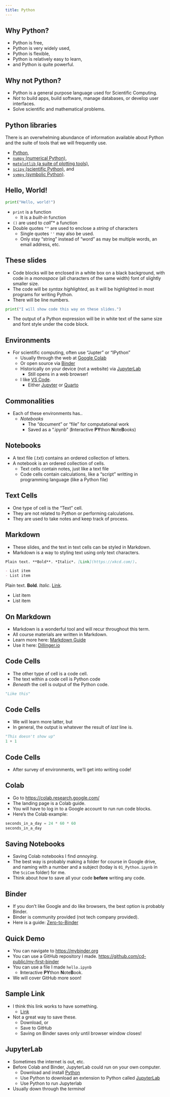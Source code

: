 ```yaml
---
title: Python
---
```


## Why Python?

* Python is free,
* Python is very widely used,
* Python is flexible,
* Python is relatively easy to learn,
* and Python is quite powerful.

## Why not Python?

- Python is a general purpose language used for Scientific Computing. 
- _Not_ to build apps, build software, manage databases, or develop user interfaces. 
- Solve scientific and mathematical problems.

## Python libraries

There is an overwhelming abundance of information available about Python and the suite of tools that we will frequently use.

* [Python](https://www.python.org/),
* [`numpy` (numerical Python)](https://www.numpy.org/),
* [`matplotlib` (a suite of plotting tools)](https://matplotlib.org/),
* [`scipy` (scientific Python)](https://www.scipy.org/), and
* [`sympy` (symbolic Python)](https://www.sympy.org/en/index.html).

## Hello, World!

```python
print("Hello, world!")
```

- `print` is a function
    - It is a *built-in* function
- `()` are used to *call*"* a function
- Double quotes `""` are used to enclose a *string* of characters
    - Single quotes `''` may also be used.
    - Only stay "string" instead of "word" as may be multiple words, an email address, etc.

## These slides

- Code blocks will be enclosed in a white box on a black background, with code in a *monospace* (all characters of the same width) font of slightly smaller size.
- The code will be *syntax highlighted*, as it will be highlighted in most programs for writing Python.
- There will be line numbers.

```python
print("I will show code this way on these slides.")
```

- The output of a Python expression will be in white text of the same size and font style under the code block.


## Environments

- For scientific computing, often use "Jupter" or "IPython"
    - Usually through the web at [Google Colab](https://colab.research.google.com/)
    - Or open source via [Binder](mybinder.org)
    - Historically on your device (not a website) via [JupyterLab](https://jupyter.org/)
        - Still opens in a web browser!
    - I like [VS Code](https://code.visualstudio.com/docs/datascience/jupyter-notebooks).
        - Either [Jupyter](https://code.visualstudio.com/docs/datascience/jupyter-notebooks) or [Quarto](https://quarto.org/docs/tools/vscode.html)

## Commonalities

- Each of these environments has..
    - *Notebooks*
        - The "document" or "file" for computational work
        - Saved as a ".ipynb" (**I**nteractive **PY**thon **N**ote**B**ooks)

## Notebooks

- A text file (.txt) contains an ordered collection of letters.
- A notebook is an ordered collection of cells.
    - Text cells contain notes, just like a text file
    - Code cells contain calculations, like a "script" writting in programming language (like a Python file)

## Text Cells

- One type of cell is the "Text" cell.
- They are not related to Python or performing calculations.
- They are used to take notes and keep track of process.

## Markdown

- These slides, and the text in text cells can be styled in Markdown.
- Markdown is a way to styling text using only text characters.
```.md
Plain text. **Bold**. *Italic*. [Link](https://xkcd.com/).

- List item
- List item
```
Plain text. **Bold**. *Italic*.  [Link](https://xkcd.com/).

- List item
- List item

## On Markdown

- Markdown is a wonderful tool and will recur throughout this term.
- All course materials are written in Markdown.
- Learn more here: [Markdown Guide](https://www.markdownguide.org/getting-started/#flavors-of-markdown)
- Use it here: [Dillinger.io](https://dillinger.io/)

## Code Cells

- The other type of cell is a code cell.
- The text within a code cell is Python code
- *Beneath* the cell is output of the Python code.
```python
"Like this"
```

## Code Cells

- We will learn more latter, but
- In general, the output is whatever the result of *last* line is.
```python
"This doesn't show up"
1 + 1
```

## Code Cells

- After survey of environments, we'll get into writing code!

## Colab

- Go to [https://colab.research.google.com/](https://colab.research.google.com/)
- The landing page is a Colab guide.
- You will have to log in to a Google account to run run code blocks.
- Here's the Colab example:
```python
seconds_in_a_day = 24 * 60 * 60
seconds_in_a_day
```

## Saving Notebooks

- Saving Colab notebooks I find *annoying*.
- The best way is probably making a folder for course in Google drive, and naming with a number and a subject (today is `01_Python.ipynb` in the `SciCom` folder) for me.
- Think about *how* to save all your code **before** writing any code.

## Binder

- If you don't like Google and do like browsers, the best option is probably Binder.
- Binder is community provided (not tech company provided).
- Here is a guide: [Zero-to-Binder](https://the-turing-way.netlify.app/communication/binder/zero-to-binder.html)

## Quick Demo

- You can navigate to [https://mybinder.org](https://mybinder.org)
- You can use a GitHub repository I made. [https://github.com/cd-public/my-first-binder](https://github.com/cd-public/my-first-binder)
- You can use a file I made `hello.ipynb`
    - **I**nteractive **PY**thon **N**ote**B**ook.
- We will cover GitHub more soon!

## Sample Link

- I think this link works to have something. 
    - [Link](https://mybinder.org/v2/gh/cd-public/my-first-binder/87acf03a6f87b2f4de46a4cc939097db4911e9f2?urlpath=lab%2Ftree%2Fhello.ipynb)
- Not a great way to save these.
    - Download, or
    - Save to GitHub
    - Saving on Binder saves only until browser window closes!

## JupyterLab

- Sometimes the internet is out, etc.
- Before Colab and Binder, JupyterLab could run on your own computer.
    - Download and install [Python](https://www.python.org/downloads/)
    - Use Python to download an extension to Python called [JupyterLab](https://jupyter.org/install)
    - Use Python to run Jupyterlab
- Usually down through the *terminal*
